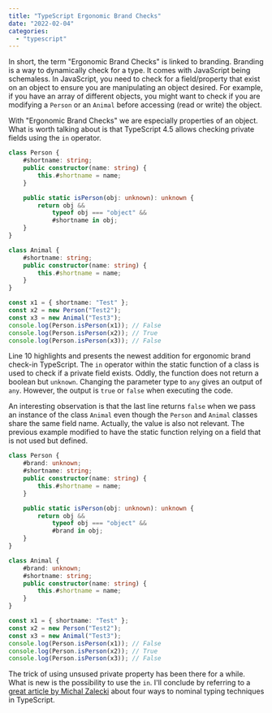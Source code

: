 ```yaml
---
title: "TypeScript Ergonomic Brand Checks"
date: "2022-02-04"
categories:
  - "typescript"
---
```


In short, the term "Ergonomic Brand Checks" is linked to branding. Branding is a way to dynamically check for a type. It comes with JavaScript being schemaless. In JavaScript, you need to check for a field/property that exist on an object to ensure you are manipulating an object desired. For example, if you have an array of different objects, you might want to check if you are modifying a `Person` or an `Animal` before accessing (read or write) the object.

With "Ergonomic Brand Checks" we are especially properties of an object. What is worth talking about is that TypeScript 4.5 allows checking private fields using the `in` operator.

```typescript {10}
class Person {
    #shortname: string;
    public constructor(name: string) {
        this.#shortname = name;
    }

    public static isPerson(obj: unknown): unknown {
        return obj &&
            typeof obj === "object" &&
            #shortname in obj;
    }
}

class Animal {
    #shortname: string;
    public constructor(name: string) {
        this.#shortname = name;
    }
}

const x1 = { shortname: "Test" };
const x2 = new Person("Test2");
const x3 = new Animal("Test3");
console.log(Person.isPerson(x1)); // False
console.log(Person.isPerson(x2)); // True
console.log(Person.isPerson(x3)); // False
```

Line 10 highlights and presents the newest addition for ergonomic brand check-in TypeScript. The `in` operator within the static function of a class is used to check if a private field exists. Oddly, the function does not return a boolean but `unknown`. Changing the parameter type to `any` gives an output of `any`. However, the output is `true` or `false` when executing the code.

An interesting observation is that the last line returns `false` when we pass an instance of the class `Animal` even though the `Person` and `Animal` classes share the same field name. Actually, the value is also not relevant. The previous example modified to have the static function relying on a field that is not used but defined.

```typescript {2, 11, 16}
class Person {
    #brand: unknown;
    #shortname: string;
    public constructor(name: string) {
        this.#shortname = name;
    }

    public static isPerson(obj: unknown): unknown {
        return obj &&
            typeof obj === "object" &&
            #brand in obj;
    }
}

class Animal {
    #brand: unknown;
    #shortname: string;
    public constructor(name: string) {
        this.#shortname = name;
    }
}

const x1 = { shortname: "Test" };
const x2 = new Person("Test2");
const x3 = new Animal("Test3");
console.log(Person.isPerson(x1)); // False
console.log(Person.isPerson(x2)); // True
console.log(Person.isPerson(x3)); // False
```

The trick of using unsused private property has been there for a while. What is new is the possibility to use the `in`. I'll conclude by referring to a [great article by Michal Zalecki](https://michalzalecki.com/nominal-typing-in-typescript/) about four ways to nominal typing techniques in TypeScript.